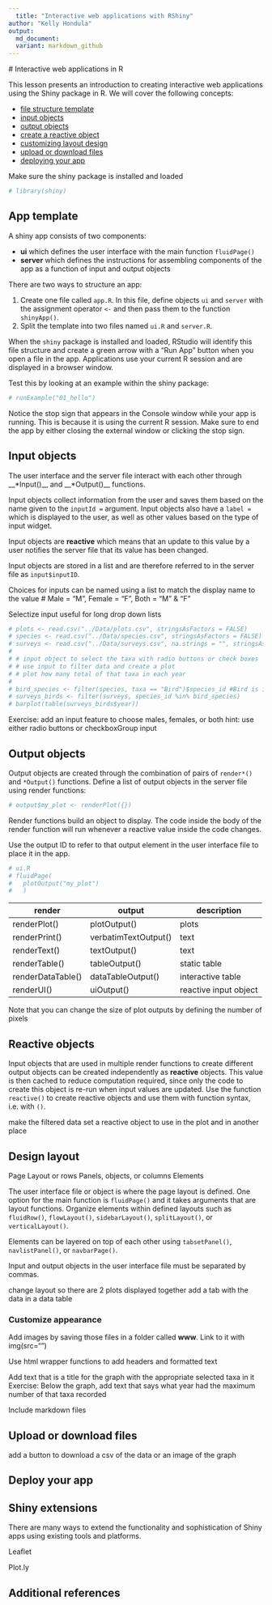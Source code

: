 ```yaml
---
  title: "Interactive web applications with RShiny"
author: "Kelly Hondula"
output: 
  md_document:
  variant: markdown_github
---
```

  
  # Interactive web applications in R
  
  This lesson presents an introduction to creating interactive web applications using the Shiny package in R. We will cover the following concepts:
  
  - [file structure template](#app-template)
  - [input objects](#input-objects)
  - [output objects](#output-objects)
  - [create a reactive object](#create-reactive-object)
  - [customizing layout design](#design-layout)
  - [upload or download files](#download-button)
  - [deploying your app](#how-to-deploy)
  
Make sure the shiny package is installed and loaded

```r
# library(shiny)
```

## App template

A shiny app consists of two components:

* **ui** which defines the user interface with the main function `fluidPage()`
* **server** which defines the instructions for assembling components of the app as a function of input and output objects

There are two ways to structure an app:

1. Create one file called `app.R`. In this file, define objects `ui` and `server` with the assignment operator `<-` and then pass them to the function `shinyApp()`. 
2. Split the template into two files named `ui.R` and `server.R`. 

When the `shiny` package is installed and loaded, RStudio will identify this file structure and create a green arrow with a "Run App" button when you open a file in the app. Applications use your current R session and are displayed in a browser window.

Test this by looking at an example within the shiny package:

```r
# runExample("01_hello")
```

Notice the stop sign that appears in the Console window while your app is running. This is because it is using the current R session. Make sure to end the app by either closing the external window or clicking the stop sign. 

## Input objects

The user interface and the server file interact with each other through __*Input()__ and __*Output()__ functions. 

Input objects collect information from the user and saves them based on the name given to the `inputId =` argument. Input objects also have a `label =` which is displayed to the user, as well as other values based on the type of input widget. 

Input objects are **reactive** which means that an update to this value by a user notifies the server file that its value has been changed. 

Input objects are stored in a list and are therefore referred to in the server file as `input$inputID`. 

Choices for inputs can be named using a list to match the display name to the value
# Male = "M", Female = "F", Both = "M" & "F"

Selectize input useful for long drop down lists

```r
# plots <- read.csv("../Data/plots.csv", stringsAsFactors = FALSE)
# species <- read.csv("../Data/species.csv", stringsAsFactors = FALSE)
# surveys <- read.csv("../Data/surveys.csv", na.strings = "", stringsAsFactors = FALSE)
# 
# # input object to select the taxa with radio buttons or check boxes
# # use input to filter data and create a plot
# # plot how many total of that taxa in each year
# 
# bird_species <- filter(species, taxa == "Bird")$species_id #Bird is input$pick_taxa
# surveys_birds <- filter(surveys, species_id %in% bird_species)
# barplot(table(surveys_birds$year))
```

Exercise: add an input feature to choose males, females, or both
hint: use either radio buttons or checkboxGroup input

## Output objects

Output objects are created through the combination of pairs of `render*()` and `*Output()` functions. Define a list of output objects in the server file using render functions:

```r
# output$my_plot <- renderPlot({})
```

Render functions build an object to display. The code inside the body of the render function will run whenever a reactive value inside the code changes.

Use the output ID to refer to that output element in the user interface file to place it in the app. 

```r
# ui.R
# fluidPage(
#   plotOutput("my_plot")
#   )
```


| render | output | description |
|--------|--------|-------------|
| renderPlot() | plotOutput() | plots |
| renderPrint() | verbatimTextOutput() | text |
| renderText() | textOutput() | text |
| renderTable() | tableOutput() | static table |
| renderDataTable() | dataTableOutput() | interactive table |
| renderUI() | uiOutput() | reactive input object |

Note that you can change the size of plot outputs by defining the number of pixels

## Reactive objects

Input objects that are used in multiple render functions to create different output objects can be created independently as **reactive** objects. This value is then cached to reduce computation required, since only the code to create this object is re-run when input values are updated. Use the function `reactive()` to create reactive objects and use them with function syntax, i.e. with `()`. 

make the filtered data set a reactive object to use in the plot and in another place

## Design layout

Page
Layout or rows
Panels, objects, or columns
Elements

The user interface file or object is where the page layout is defined. One option for the main function is `fluidPage()` and it takes arguments that are layout functions. Organize elements within defined layouts such as `fluidRow()`, `flowLayout()`, `sidebarLayout()`, `splitLayout()`, or `verticalLayout()`. 

Elements can be layered on top of each other using `tabsetPanel()`, `navlistPanel()`, or `navbarPage()`. 

Input and output objects in the user interface file must be separated by commas. 

change layout so there are 2 plots displayed together
add a tab with the data in a data table


### Customize appearance

Add images by saving those files in a folder called **www**. Link to it with img(src="<file name>")

Use html wrapper functions to add headers and formatted text

Add text that is a title for the graph with the appropriate selected taxa in it
Exercise: Below the graph, add text that says what year had the maximum number of that taxa recorded

Include markdown files

## Upload or download files

add a button to download a csv of the data or an image of the graph

## Deploy your app


## Shiny extensions

There are many ways to extend the functionality and sophistication of Shiny apps using existing tools and platforms. 

Leaflet

Plot.ly

## Additional references
